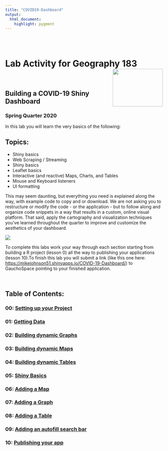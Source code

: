 ```yaml
---
title: "COVID19-Dashboard"
output: 
  html_document:
    highlight: pygment
---
```

<br>
<br>

# Lab Activity for Geography 183 <img src="data/ucsb_logo.png" width=160 height = 120 align="right" />
<br>

## Building a COVID-19 Shiny Dashboard
### Spring Quarter 2020

In this lab you will learn the very basics of the following:

## Topics: 

  - Shiny basics 
  - Web Scraping / Streaming 
  - Shiny basics 
  - Leaflet basics 
  - Interactive (and reactive) Maps, Charts, and Tables 
  - Mouse and Keyboard listeners 
  - UI formatting 

This may seem daunting, but everything you need is explained along the way, with example code to copy and or download. We are not asking you to restructure or modify the code - or the application - but to follow along and organize code snippets in a way that results in a custom, online visual platform. That said, apply the cartography and visualization techniques you've learned throughout the quarter to improve and customize the aesthetics of your dashboard.

![](figures/final-app.gif)

To complete this labs work your way through each section starting from building a R project (lesson 0) all the way to publishing your applications (lesson 10).To finish this lab you will submit a link (like this one here: [https://mikejohnson51.shinyapps.io/COVID-19-Dashboard/](https://mikejohnson51.shinyapps.io/COVID-19-Dashboard/)) to GauchoSpace pointing to your finished application. 

<br>

## Table of Contents:  


### 00: [Setting up your Project](00_setting_up_the_project.html)  
### 01: [Getting Data](01_getting_data.html)  
### 02: [Building dynamic Graphs](02_charts.html)
### 03: [Building dynamic Maps](03_maps.html)
### 04: [Building dynamic Tables](04_tables.html)
### 05: [Shiny Basics](05_shiny_basics.html)
### 06: [Adding a Map](06_shiny_maps.html)
### 07: [Adding a Graph](07_shiny_graphs.html)
### 08: [Adding a Table](08_shiny_tables.html)
### 09: [Adding an autofill search bar](09_autocomplete_window.html)
### 10: [Publishing your app](10_publish.html)